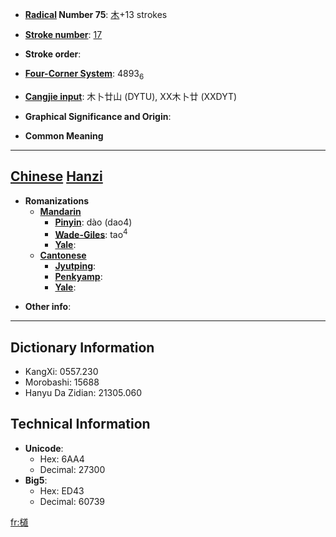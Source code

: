 * '''[[Wiktionary:Chinese radical index| Radical]] Number 75''': [[Wiktionary:Chinese radical index 木|木]]+13 strokes

* '''[[Wiktionary:Chinese total strokes index|Stroke number]]''': [[Wiktionary:Chinese total strokes index 17|17]]

* '''Stroke order''': 

* '''[[Wiktionary:Chinese four corner index|Four-Corner System]]''': 4893<sub>6</sub>

* '''[[Wiktionary:Chinese Cangjie index|Cangjie input]]''': 木卜廿山 (DYTU), XX木卜廿 (XXDYT)

* '''Graphical Significance and Origin''': 

* '''Common Meaning'''

----

== [[Chinese]] [[Hanzi]] ==

* '''Romanizations'''
** '''[[Mandarin]]'''
*** '''[[Pinyin]]''': dào (dao4)
*** '''[[Wade-Giles]]''': tao<sup>4</sup>
*** '''[[Yale]]''': 
** '''[[Cantonese]]'''
*** '''[[Jyutping]]''':
*** '''[[Penkyamp]]''': 
*** '''[[Yale]]''': 

* '''Other info''': 

----

== Dictionary Information ==

* KangXi: 0557.230
* Morobashi: 15688
* Hanyu Da Zidian: 21305.060

== Technical Information ==

* '''Unicode''':
** Hex: 6AA4
** Decimal: 27300
* '''Big5''':
** Hex: ED43
** Decimal: 60739

[[fr:檤]]